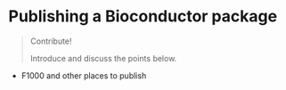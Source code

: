 # Publishing a Bioconductor package {#bioc-workshop}

> Contribute!
> 
> Introduce and discuss the points below.

- F1000 and other places to publish
